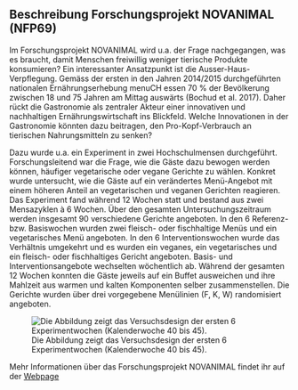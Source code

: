 
## Beschreibung Forschungsprojekt NOVANIMAL (NFP69)

Im Forschungsprojekt NOVANIMAL wird u.a. der Frage nachgegangen, was es braucht, damit Menschen freiwillig weniger tierische Produkte konsumieren? Ein interessanter Ansatzpunkt ist die Ausser-Haus-Verpflegung. Gemäss der ersten in den Jahren 2014/2015 durchgeführten nationalen Ernährungserhebung menuCH essen 70 % der Bevölkerung zwischen 18 und 75 Jahren am Mittag auswärts (Bochud et al. 2017). Daher rückt die Gastronomie als zentraler Akteur einer innovativen und nachhaltigen Ernährungswirtschaft ins Blickfeld. Welche Innovationen in der Gastronomie könnten dazu beitragen, den Pro-Kopf-Verbrauch an tierischen Nahrungsmitteln zu senken? 

Dazu wurde u.a. ein Experiment in zwei Hochschulmensen durchgeführt. Forschungsleitend war die Frage, wie die Gäste dazu bewogen werden können, häufiger vegetarische oder vegane Gerichte zu wählen. Konkret wurde untersucht, wie die Gäste auf ein verändertes Menü-Angebot mit einem höheren Anteil an vegetarischen und veganen Gerichten reagieren. Das Experiment fand während 12 Wochen statt und bestand aus zwei Mensazyklen à 6 Wochen. Über den gesamten Untersuchungszeitraum werden insgesamt 90 verschiedene Gerichte angeboten. In den 6 Referenz- bzw. Basiswochen wurden zwei fleisch- oder fischhaltige Menüs und ein vegetarisches Menü angeboten. In den 6 Interventionswochen wurde das Verhältnis umgekehrt und es wurden ein veganes, ein vegetarisches und ein fleisch- oder fischhaltiges Gericht angeboten. Basis- und Interventionsangebote wechselten wöchentlich ab. Während der gesamten 12 Wochen konnten die Gäste jeweils auf ein Buffet ausweichen und ihre Mahlzeit aus warmen und kalten Komponenten selber zusammenstellen. Die Gerichte wurden über drei vorgegebene Menülinien  (F, K, W) randomisiert angeboten.

![Die Abbildung zeigt das Versuchsdesign der ersten 6 Experimentwochen (Kalenderwoche 40 bis 45).](13_Statistik1/design_experiment.png)

Mehr Informationen über das Forschungsprojekt NOVANIMAL findet ihr auf der [Webpage](https://www.novanimal.ch)


